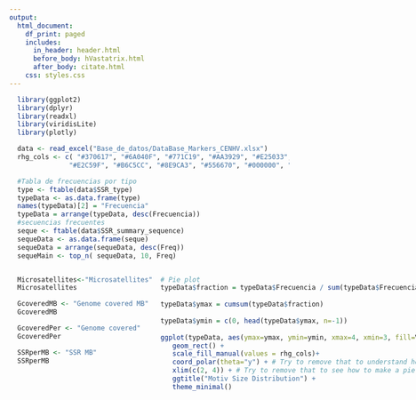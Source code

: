 ```yaml
---
output:
  html_document:
    df_print: paged
    includes:
      in_header: header.html
      before_body: hVastatrix.html
      after_body: citate.html
    css: styles.css
---
```

```r
  library(ggplot2)
  library(dplyr)
  library(readxl)
  library(viridisLite)
  library(plotly)
```

```r
  data <- read_excel("Base_de_datos/DataBase_Markers_CENHV.xlsx")
  rhg_cols <- c( "#370617", "#6A040F", "#771C19", "#AA3929", "#E25033", "#F27314", "#F8A31B",
               "#E2C59F", "#B6C5CC", "#8E9CA3", "#556670", "#000000", "#03071E")
```

```r
  #Tabla de frecuencias por tipo
  type <- ftable(data$SSR_type)
  typeData <- as.data.frame(type)
  names(typeData)[2] = "Frecuencia"
  typeData = arrange(typeData, desc(Frecuencia))
  #secuencias frecuentes
  seque <- ftable(data$SSR_summary_sequence)
  sequeData <- as.data.frame(seque)
  sequeData = arrange(sequeData, desc(Freq))
  sequeMain <- top_n( sequeData, 10, Freq)
```

:::: {style="display: flex;"}

::: {}

```r
  Microsatellites<-"Microsatellites"
  Microsatellites
```

```r
  GcoveredMB <- "Genome covered MB"
  GcoveredMB
```

```r
  GcoveredPer <- "Genome covered"
  GcoveredPer
```

```r
  SSRperMB <- "SSR MB"
  SSRperMB
```

:::

::: {}

```r
  # Pie plot
  typeData$fraction = typeData$Frecuencia / sum(typeData$Frecuencia)
  
  typeData$ymax = cumsum(typeData$fraction)
  
  typeData$ymin = c(0, head(typeData$ymax, n=-1))
  
  ggplot(typeData, aes(ymax=ymax, ymin=ymin, xmax=4, xmin=3, fill=Var1)) +
     geom_rect() +
     scale_fill_manual(values = rhg_cols)+
     coord_polar(theta="y") + # Try to remove that to understand how the chart is built initially
     xlim(c(2, 4)) + # Try to remove that to see how to make a pie chart
     ggtitle("Motiv Size Distribution") +
     theme_minimal()
```

:::

::: {}

```r
  #Barplot
sequeMain$Var1 = with(sequeMain, reorder(Var1, -Freq, .fun='length'))

sequeMain%>%
    ggplot(aes(x=Var1, y=Freq, fill=Var1)) + 
    geom_col() +
    scale_fill_manual(values = rhg_cols)+
    xlab("Sequences") + ylab ("Frequency") + ggtitle("Most Frequent Repeats") +
    theme_minimal()
    #theme(legend.position = "none",axis.text.x = element_text(angle = 35, hjust = 1))
```

```r
fig <- plot_ly(
    x = sequeMain$Var1,
    y = sequeMain$Freq,
    type = 'bar',
    text = sequeMain$Var1,
  )
fig <- fig %>% layout(
    title = 'Most Frequent Repeats',
    xaxis = list(
      type = 'category',
      title = 'Sequences'
    ),
    yaxis = list(
      title = 'Frequency',
      range = c(0,16)
    )
  )
fig
```

:::

::::